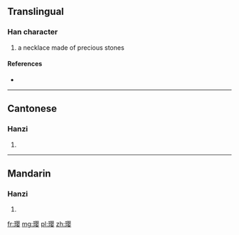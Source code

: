 {{also|瓔}}
==Translingual==

===Han character===
{{Han char|rn=96|rad=玉|as=11|sn=15|four=|canj=MGBOV}}

# a necklace made of precious stones

====References====
* {{Han ref|kx=0741.221|hdz=21135.060|uh=748E|ud=29838}}

----

==Cantonese==

===Hanzi===
{{yue-hanzi|jyut=|y=ying1|tra=瓔}}

# {{defn|lang=yue|sort=玉11}}

----

==Mandarin==

===Hanzi===
{{cmn-hanzi|tra=瓔|pin=[[yīng]] ([[ying1]])|wg=ying<sup>1</sup>}}

# {{defn|lang=cmn|sort=玉11}}

[[fr:璎]]
[[mg:璎]]
[[pl:璎]]
[[zh:璎]]